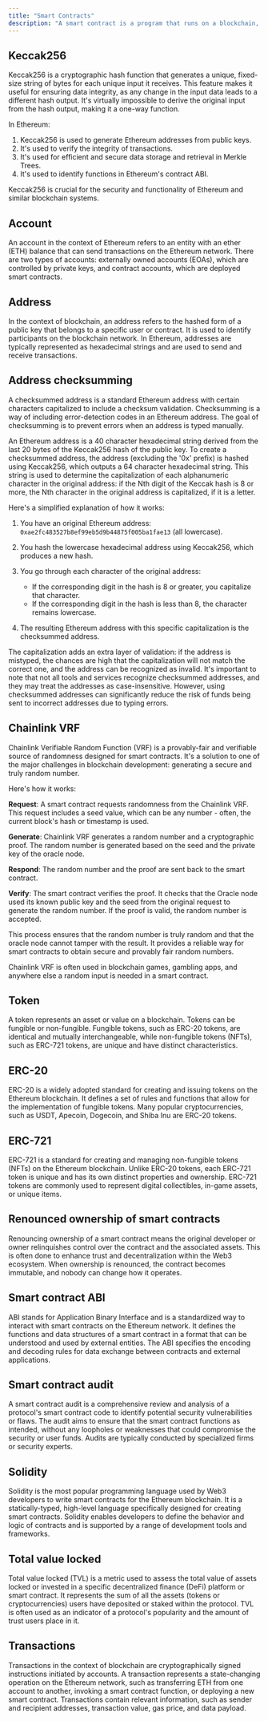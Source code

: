 ```yaml
---
title: "Smart Contracts"
description: "A smart contract is a program that runs on a blockchain, such as Ethereum, Polygon, Arbitrum, BNB Chain, Solana, etc. It is deployed at a specific address on the blockchain. Smart contracts enable self-executing agreements with predefined rules and conditions, eliminating the need for intermediaries."
---
```



## Keccak256

Keccak256 is a cryptographic hash function that generates a unique, fixed-size string of bytes for each unique input it receives. This feature makes it useful for ensuring data integrity, as any change in the input data leads to a different hash output. It's virtually impossible to derive the original input from the hash output, making it a one-way function.

In Ethereum:

1. Keccak256 is used to generate Ethereum addresses from public keys.
2. It's used to verify the integrity of transactions.
3. It's used for efficient and secure data storage and retrieval in Merkle Trees.
4. It's used to identify functions in Ethereum's contract ABI.

Keccak256 is crucial for the security and functionality of Ethereum and similar blockchain systems.

## Account

An account in the context of Ethereum refers to an entity with an ether (ETH) balance that can send transactions on the Ethereum network. There are two types of accounts: externally owned accounts (EOAs), which are controlled by private keys, and contract accounts, which are deployed smart contracts.

## Address

In the context of blockchain, an address refers to the hashed form of a public key that belongs to a specific user or contract. It is used to identify participants on the blockchain network. In Ethereum, addresses are typically represented as hexadecimal strings and are used to send and receive transactions.

## Address checksumming

A checksummed address is a standard Ethereum address with certain characters capitalized to include a checksum validation. Checksumming is a way of including error-detection codes in an Ethereum address. The goal of checksumming is to prevent errors when an address is typed manually.

An Ethereum address is a 40 character hexadecimal string derived from the last 20 bytes of the Keccak256 hash of the public key. To create a checksummed address, the address (excluding the '0x' prefix) is hashed using Keccak256, which outputs a 64 character hexadecimal string. This string is used to determine the capitalization of each alphanumeric character in the original address: if the Nth digit of the Keccak hash is 8 or more, the Nth character in the original address is capitalized, if it is a letter.

Here's a simplified explanation of how it works:

1. You have an original Ethereum address: `0xae2fc483527b8ef99eb5d9b44875f005ba1fae13` (all lowercase).

2. You hash the lowercase hexadecimal address using Keccak256, which produces a new hash.

3. You go through each character of the original address:

   * If the corresponding digit in the hash is 8 or greater, you capitalize that character.
   * If the corresponding digit in the hash is less than 8, the character remains lowercase.

4. The resulting Ethereum address with this specific capitalization is the checksummed address.

The capitalization adds an extra layer of validation: if the address is mistyped, the chances are high that the capitalization will not match the correct one, and the address can be recognized as invalid. It's important to note that not all tools and services recognize checksummed addresses, and they may treat the addresses as case-insensitive. However, using checksummed addresses can significantly reduce the risk of funds being sent to incorrect addresses due to typing errors.

## Chainlink VRF

Chainlink Verifiable Random Function (VRF) is a provably-fair and verifiable source of randomness designed for smart contracts. It's a solution to one of the major challenges in blockchain development: generating a secure and truly random number.

Here's how it works:

**Request**: A smart contract requests randomness from the Chainlink VRF. This request includes a seed value, which can be any number - often, the current block's hash or timestamp is used.

**Generate**: Chainlink VRF generates a random number and a cryptographic proof. The random number is generated based on the seed and the private key of the oracle node.

**Respond**: The random number and the proof are sent back to the smart contract.

**Verify**: The smart contract verifies the proof. It checks that the Oracle node used its known public key and the seed from the original request to generate the random number. If the proof is valid, the random number is accepted.

This process ensures that the random number is truly random and that the oracle node cannot tamper with the result. It provides a reliable way for smart contracts to obtain secure and provably fair random numbers.

Chainlink VRF is often used in blockchain games, gambling apps, and anywhere else a random input is needed in a smart contract.

## Token

A token represents an asset or value on a blockchain. Tokens can be fungible or non-fungible. Fungible tokens, such as ERC-20 tokens, are identical and mutually interchangeable, while non-fungible tokens (NFTs), such as ERC-721 tokens, are unique and have distinct characteristics.

## ERC-20

ERC-20 is a widely adopted standard for creating and issuing tokens on the Ethereum blockchain. It defines a set of rules and functions that allow for the implementation of fungible tokens. Many popular cryptocurrencies, such as USDT, Apecoin, Dogecoin, and Shiba Inu are ERC-20 tokens.

## ERC-721

ERC-721 is a standard for creating and managing non-fungible tokens (NFTs) on the Ethereum blockchain. Unlike ERC-20 tokens, each ERC-721 token is unique and has its own distinct properties and ownership. ERC-721 tokens are commonly used to represent digital collectibles, in-game assets, or unique items.

## Renounced ownership of smart contracts

Renouncing ownership of a smart contract means the original developer or owner relinquishes control over the contract and the associated assets. This is often done to enhance trust and decentralization within the Web3 ecosystem. When ownership is renounced, the contract becomes immutable, and nobody can change how it operates.

## Smart contract ABI

ABI stands for Application Binary Interface and is a standardized way to interact with smart contracts on the Ethereum network. It defines the functions and data structures of a smart contract in a format that can be understood and used by external entities. The ABI specifies the encoding and decoding rules for data exchange between contracts and external applications.

## Smart contract audit

A smart contract audit is a comprehensive review and analysis of a protocol's smart contract code to identify potential security vulnerabilities or flaws. The audit aims to ensure that the smart contract functions as intended, without any loopholes or weaknesses that could compromise the security or user funds. Audits are typically conducted by specialized firms or security experts.

## Solidity

Solidity is the most popular programming language used by Web3 developers to write smart contracts for the Ethereum blockchain. It is a statically-typed, high-level language specifically designed for creating smart contracts. Solidity enables developers to define the behavior and logic of contracts and is supported by a range of development tools and frameworks.

## Total value locked

Total value locked (TVL) is a metric used to assess the total value of assets locked or invested in a specific decentralized finance (DeFi) platform or smart contract. It represents the sum of all the assets (tokens or cryptocurrencies) users have deposited or staked within the protocol. TVL is often used as an indicator of a protocol's popularity and the amount of trust users place in it.

## Transactions

Transactions in the context of blockchain are cryptographically signed instructions initiated by accounts. A transaction represents a state-changing operation on the Ethereum network, such as transferring ETH from one account to another, invoking a smart contract function, or deploying a new smart contract. Transactions contain relevant information, such as sender and recipient addresses, transaction value, gas price, and data payload.
